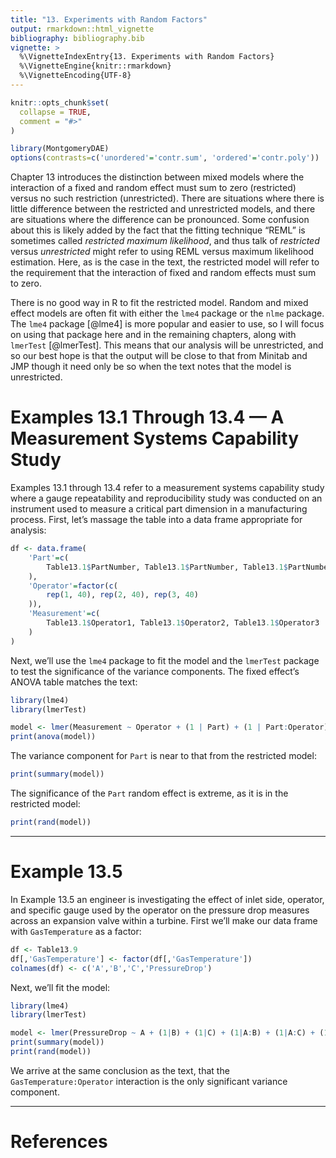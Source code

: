 ```yaml
---
title: "13. Experiments with Random Factors"
output: rmarkdown::html_vignette
bibliography: bibliography.bib
vignette: >
  %\VignetteIndexEntry{13. Experiments with Random Factors}
  %\VignetteEngine{knitr::rmarkdown}
  %\VignetteEncoding{UTF-8}
---
```


```r
knitr::opts_chunk$set(
  collapse = TRUE,
  comment = "#>"
)
```

```r
library(MontgomeryDAE)
options(contrasts=c('unordered'='contr.sum', 'ordered'='contr.poly'))
```

Chapter 13 introduces the distinction between mixed models where the interaction of a fixed and random effect must sum to zero (restricted) versus no such restriction (unrestricted).  There are situations where there is little difference between the restricted and unrestricted models, and there are situations where the difference can be pronounced.  Some confusion about this is likely added by the fact that the fitting technique "REML" is sometimes called _restricted maximum likelihood_, and thus talk of _restricted_ versus _unrestricted_ might refer to using REML versus maximum likelihood estimation.  Here, as is the case in the text, the restricted model will refer to the requirement that the interaction of fixed and random effects must sum to zero.

There is no good way in R to fit the restricted model.  Random and mixed effect models are often fit with either the `lme4` package or the `nlme` package.  The `lme4` package [@lme4] is more popular and easier to use, so I will focus on using that package here and in the remaining chapters, along with `lmerTest` [@lmerTest].  This means that our analysis will be unrestricted, and so our best hope is that the output will be close to that from Minitab and JMP though it need only be so when the text notes that the model is unrestricted.  


# Examples 13.1 Through 13.4 --- A Measurement Systems Capability Study

Examples 13.1 through 13.4 refer to a measurement systems capability study where a gauge repeatability and reproducibility study was conducted on an instrument used to measure a critical part dimension in a manufacturing process.  First, let's massage the table into a data frame appropriate for analysis:
```r
df <- data.frame(
	'Part'=c(
		Table13.1$PartNumber, Table13.1$PartNumber, Table13.1$PartNumber
	),
	'Operator'=factor(c(
		rep(1, 40), rep(2, 40), rep(3, 40)
	)),
	'Measurement'=c(
		Table13.1$Operator1, Table13.1$Operator2, Table13.1$Operator3
	)
)
```


\noindent Next, we'll use the `lme4` package to fit the model and the `lmerTest` package to test the significance of the variance components.  The fixed effect's ANOVA table matches the text:

```R
library(lme4)
library(lmerTest)

model <- lmer(Measurement ~ Operator + (1 | Part) + (1 | Part:Operator), data=df, REML=TRUE)
print(anova(model))
```

\noindent The variance component for `Part` is near to that from the restricted model:
```r
print(summary(model))
```

\noindent The significance of the `Part` random effect is extreme, as it is in the restricted model:
```r
print(rand(model))
```



---------------

# Example 13.5

In Example 13.5 an engineer is investigating the effect of inlet side, operator, and specific gauge used by the operator on the pressure drop measures across an expansion valve within a turbine.  First we'll make our data frame with `GasTemperature` as a factor:
```r
df <- Table13.9
df[,'GasTemperature'] <- factor(df[,'GasTemperature'])
colnames(df) <- c('A','B','C','PressureDrop')
```

\noindent Next, we'll fit the model:

```r
library(lme4)
library(lmerTest)

model <- lmer(PressureDrop ~ A + (1|B) + (1|C) + (1|A:B) + (1|A:C) + (1|B:C) + (1|A:B:C), data=df, REML=TRUE)
print(summary(model))
print(rand(model))
```

\noindent We arrive at the same conclusion as the text, that the `GasTemperature:Operator` interaction is the only significant variance component.

---------------


# References
